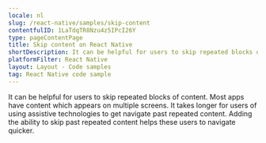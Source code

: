 ```yaml
---
locale: nl
slug: /react-native/samples/skip-content
contentfulID: 1LaTdqTR8Nzu4z5IPcI26Y
type: pageContentPage
title: Skip content on React Native
shortDescription: It can be helpful for users to skip repeated blocks of content.
platformFilter: React Native
layout: Layout - Code samples
tag: React Native code sample
---
```


It can be helpful for users to skip repeated blocks of content. Most apps have content which appears on multiple screens. It takes longer for users of using assistive technologies to get navigate past repeated content. Adding the ability to skip past repeated content helps these users to navigate quicker.

<CodeSample id="screen-skip" locale="nl" platform="react native"/>